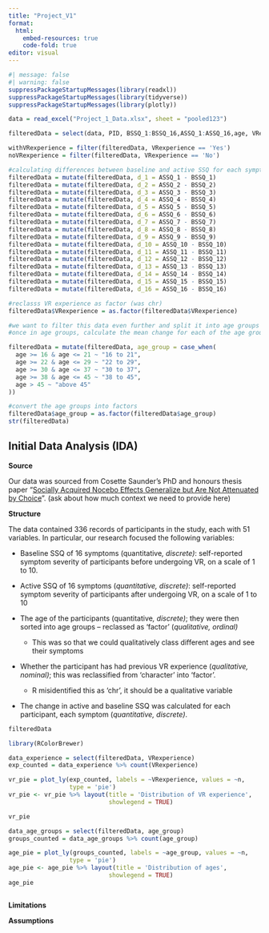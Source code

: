 ---
title: "Project_V1"
format: 
  html: 
    embed-resources: true
    code-fold: true
editor: visual
---

```{r}
#| message: false
#| warning: false
suppressPackageStartupMessages(library(readxl))
suppressPackageStartupMessages(library(tidyverse))
suppressPackageStartupMessages(library(plotly))

data = read_excel("Project_1_Data.xlsx", sheet = "pooled123")

filteredData = select(data, PID, BSSQ_1:BSSQ_16,ASSQ_1:ASSQ_16,age, VRexperience, ssq_modelled)

withVRexperience = filter(filteredData, VRexperience == 'Yes')
noVRexperience = filter(filteredData, VRexperience == 'No')

#calculating differences between baseline and active SSQ for each symptom
filteredData = mutate(filteredData, d_1 = ASSQ_1 - BSSQ_1)
filteredData = mutate(filteredData, d_2 = ASSQ_2 - BSSQ_2)
filteredData = mutate(filteredData, d_3 = ASSQ_3 - BSSQ_3)
filteredData = mutate(filteredData, d_4 = ASSQ_4 - BSSQ_4)
filteredData = mutate(filteredData, d_5 = ASSQ_5 - BSSQ_5)
filteredData = mutate(filteredData, d_6 = ASSQ_6 - BSSQ_6)
filteredData = mutate(filteredData, d_7 = ASSQ_7 - BSSQ_7)
filteredData = mutate(filteredData, d_8 = ASSQ_8 - BSSQ_8)
filteredData = mutate(filteredData, d_9 = ASSQ_9 - BSSQ_9)
filteredData = mutate(filteredData, d_10 = ASSQ_10 - BSSQ_10)
filteredData = mutate(filteredData, d_11 = ASSQ_11 - BSSQ_11)
filteredData = mutate(filteredData, d_12 = ASSQ_12 - BSSQ_12)
filteredData = mutate(filteredData, d_13 = ASSQ_13 - BSSQ_13)
filteredData = mutate(filteredData, d_14 = ASSQ_14 - BSSQ_14)
filteredData = mutate(filteredData, d_15 = ASSQ_15 - BSSQ_15)
filteredData = mutate(filteredData, d_16 = ASSQ_16 - BSSQ_16)

#reclasss VR experience as factor (was chr)
filteredData$VRexperience = as.factor(filteredData$VRexperience)

#we want to filter this data even further and split it into age groups
#once in age groups, calculate the mean change for each of the age groups for each symptom

filteredData = mutate(filteredData, age_group = case_when(
  age >= 16 & age <= 21 ~ "16 to 21",
  age >= 22 & age <= 29 ~ "22 to 29",
  age >= 30 & age <= 37 ~ "30 to 37",
  age >= 38 & age <= 45 ~ "38 to 45",
  age > 45 ~ "above 45"
))

#convert the age groups into factors
filteredData$age_group = as.factor(filteredData$age_group)
str(filteredData)
```

## Initial Data Analysis (IDA)

**Source**

Our data was sourced from Cosette Saunder's PhD and honours thesis paper "[Socially Acquired Nocebo Effects Generalize but Are Not Attenuated by Choice](https://drive.google.com/file/d/1stc1Yj0-3ZDLqM31Mf-WKOIVdQYb4TkP/view)". (ask about how much context we need to provide here)

**Structure**

The data contained 336 records of participants in the study, each with 51 variables. In particular, our research focused the following variables:

-   Baseline SSQ of 16 symptoms (quantitative*, discrete)*: self-reported symptom severity of participants before undergoing VR, on a scale of 1 to 10.

-   Active SSQ of 16 symptoms (*quantitative, discrete)*: self-reported symptom severity of participants after undergoing VR, on a scale of 1 to 10

-   The age of the participants (quantitative*, discrete)*; they were then sorted into age groups – reclassed as 'factor' (*qualitative, ordinal)*

    -   This was so that we could qualitatively class different ages and see their symptoms

-   Whether the participant has had previous VR experience (*qualitative, nominal)*; this was reclassified from 'character' into 'factor'.

    -   R misidentified this as 'chr', it should be a qualitative variable

-   The change in active and baseline SSQ was calculated for each participant, each symptom (*quantitative, discrete)*.

```{r}
filteredData
```

```{r}
library(RColorBrewer)

data_experience = select(filteredData, VRexperience)
exp_counted = data_experience %>% count(VRexperience)

vr_pie = plot_ly(exp_counted, labels = ~VRexperience, values = ~n,
                 type = 'pie')
vr_pie <- vr_pie %>% layout(title = 'Distribution of VR experience',
                            showlegend = TRUE)

vr_pie
```

```{r}
data_age_groups = select(filteredData, age_group)
groups_counted = data_age_groups %>% count(age_group)

age_pie = plot_ly(groups_counted, labels = ~age_group, values = ~n,
                 type = 'pie')
age_pie <- age_pie %>% layout(title = 'Distribution of ages',
                            showlegend = TRUE)
age_pie



```

**Limitations**

**Assumptions**
